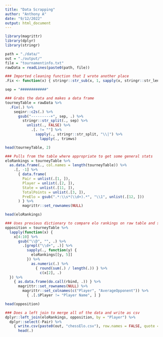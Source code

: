 ```yaml
---
title: "Data Scrapping"
author: "Anthony A"
date: "9/12/2022"
output: html_document
---
```


```r
library(magrittr)
library(dplyr)
library(stringr)
```

```r
path = "./data/"
out = "./output/"
file = "tournamentinfo.txt"
rawData = readLines(paste0(path, file)) 
```

```r
### Imported cleaning function that I wrote another place
.Fix <- function(x) { stringr::str_sub(x, 1, sapply(x, stringr::str_length)) }

sep = "############"

### Grabs the data and makes a data frame
tourneyTable = rawData %>%
  .Fix(.) %>% 
    seqinr::c2s(.) %>%
      gsub("---------+", sep, .) %>%
        stringr::str_split(., sep) %>%
          unlist(., FALSE) %>%
            .[. != ""] %>%
              sapply(., stringr::str_split, "\\|") %>%
                lapply(., trimws)

head(tourneyTable, 2)
```

```r
### Pulls from the table where appropriate to get some general stats
eloRankings = tourneyTable %>%
  as.data.frame(., col.names = length(tourneyTable)) %>%
    .[, -1] %>%
      { data.frame(
        Pair = unlist(.[1, ]),
        Player = unlist(.[2, ]),
        State = unlist(.[11, ]),
        TotalPoints = unlist(.[3, ]),
        PreElo = gsub(".*:\\s*(\\d+).*", "\\1", unlist(.[12, ]))
      ) } %>%
        magrittr::set_rownames(NULL)

head(eloRankings)
```

```r
### Uses previous dictionary to compare elo rankings on raw table and sum them
opposition = tourneyTable %>%
  lapply(function(x) { 
    x[4:10] %>% 
      gsub("\\D", "", .) %>% 
        .[grepl("\\d+", .)] %>%
          sapply(., function(y) { 
            eloRankings[[y, 5]]
          }) %>%
            as.numeric(.) %>%
              { round(sum(.) / length(.)) } %>%
                c(x[2], .)
  }) %>%
    { as.data.frame(do.call(rbind, .)) } %>%
      magrittr::set_rownames(NULL) %>%
        magrittr::set_colnames(c("Player", "AverageOpponent")) %>%
          { .[.$Player != "Player Name", ] }

head(opposition)
```

```r
### Does a left join to merge all of the data and write as csv
dplyr::left_join(eloRankings, opposition, by = "Player") %>%
  dplyr::select(-Pair) %>%
    { write.csv(paste0(out, "chessElo.csv"), row.names = FALSE, quote = FALSE) ; . } %>%
      head(.)
```




